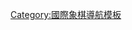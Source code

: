 {{Navbox
|name  = 国际象棋奥林匹克
|title = [[國際象棋奧林匹克]]
|state = {{{state|autocollapse}}}
|bodyclass = hlist
|group1 = 公开赛事
|list1 = 
* [[第1届国际象棋奥林匹克|1927]]
* [[第2届国际象棋奥林匹克|1928]]
* [[第3届国际象棋奥林匹克|1930]]
* [[第4届国际象棋奥林匹克|1931]]
* [[第5届国际象棋奥林匹克|1933]]
* [[第6届国际象棋奥林匹克|1935]]
* [[第7届国际象棋奥林匹克|1937]]
* [[第8届国际象棋奥林匹克|1939]]
* [[第9届国际象棋奥林匹克|1950]]
* [[第10届国际象棋奥林匹克|1952]]
* [[第11届国际象棋奥林匹克|1954]]
* [[第12届国际象棋奥林匹克|1956]]
* [[第13届国际象棋奥林匹克|1958]]
* [[第14届国际象棋奥林匹克|1960]]
* [[第15届国际象棋奥林匹克|1962]]
* [[第16届国际象棋奥林匹克|1964]]
* [[第17届国际象棋奥林匹克|1966]]
* [[第18届国际象棋奥林匹克|1968]]
* [[第19届国际象棋奥林匹克|1970]]
* [[第20届国际象棋奥林匹克|1972]]
* [[第21届国际象棋奥林匹克|1974]]
* [[第22届国际象棋奥林匹克|1976]]
* [[第23届国际象棋奥林匹克|1978]]
* [[第24届国际象棋奥林匹克|1980]]
* [[第25届国际象棋奥林匹克|1982]]
* [[第26届国际象棋奥林匹克|1984]]
* [[第27届国际象棋奥林匹克|1986]]
* [[第28届国际象棋奥林匹克|1988]]
* [[第29届国际象棋奥林匹克|1990]]
* [[第30届国际象棋奥林匹克|1992]]
* [[第31届国际象棋奥林匹克|1994]]
* [[第32届国际象棋奥林匹克|1996]]
* [[第33届国际象棋奥林匹克|1998]]
* [[第34届国际象棋奥林匹克|2000]]
* [[第35届国际象棋奥林匹克|2002]]
* [[第36届国际象棋奥林匹克|2004]]
* [[第37届国际象棋奥林匹克|2006]]
* [[第38届国际象棋奥林匹克|2008]]
* [[第39届国际象棋奥林匹克|2010]]
* [[第40届国际象棋奥林匹克|2012]]
* [[第41届国际象棋奥林匹克|2014]]
* [[第42届国际象棋奥林匹克|2016]]
* ''[[第43届国际象棋奥林匹克|2018]]''
|group2 = 非官方赛事
|list2 = 
* [[第1届非官方国际象棋奥林匹克|1924]]
* [[第2届非官方国际象棋奥林匹克|1926]]
* [[第3届非官方国际象棋奥林匹克|1936]]
* [[反国际象棋奥林匹克|1976]]
|group3 = 女子赛事
|list3 = 
* [[第1届女子国际象棋奥林匹克|1957]]
* [[2届女子国际象棋奥林匹克|1963]]
* [[3届女子国际象棋奥林匹克|1966]]
* [[4届女子国际象棋奥林匹克|1969]]
* [[5届女子国际象棋奥林匹克|1972]]
* [[6届女子国际象棋奥林匹克|1974]]
|below =
*[[女子国际象棋奥林匹克]]
*[[盲人国际象棋奥林匹克]]
}}<noinclude>
{{collapsible option}}
[[Category:國際象棋導航模板]]
</noinclude>